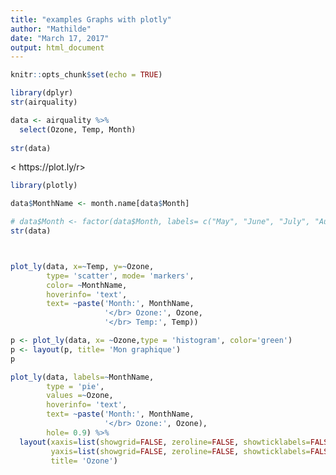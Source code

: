 ```yaml
---
title: "examples Graphs with plotly"
author: "Mathilde"
date: "March 17, 2017"
output: html_document
---
```


```r
knitr::opts_chunk$set(echo = TRUE)
```

```r
library(dplyr)
str(airquality)

data <- airquality %>%
  select(Ozone, Temp, Month)
  
str(data)
```
< https://plot.ly/r>

```r
library(plotly)

data$MonthName <- month.name[data$Month]

# data$Month <- factor(data$Month, labels= c("May", "June", "July", "August", "September"))
str(data)



plot_ly(data, x=~Temp, y=~Ozone, 
        type= 'scatter', mode= 'markers',
        color= ~MonthName,
        hoverinfo= 'text',
        text= ~paste('Month:', MonthName, 
                     '</br> Ozone:', Ozone, 
                     '</br> Temp:', Temp))

```

```r
p <- plot_ly(data, x= ~Ozone,type = 'histogram', color='green')
p <- layout(p, title= 'Mon graphique')
p
```


```r

plot_ly(data, labels=~MonthName, 
        type = 'pie', 
        values =~Ozone,
        hoverinfo= 'text',
        text= ~paste('Month:', MonthName, 
                     '</br> Ozone:', Ozone),
        hole= 0.9) %>%
  layout(xaxis=list(showgrid=FALSE, zeroline=FALSE, showticklabels=FALSE), 
         yaxis=list(showgrid=FALSE, zeroline=FALSE, showticklabels=FALSE), 
         title= 'Ozone') 



```



